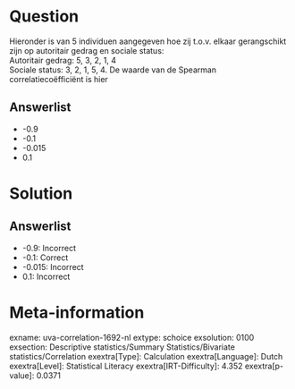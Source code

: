 Question
========

Hieronder is van 5 individuen aangegeven hoe zij t.o.v. elkaar
gerangschikt zijn op autoritair gedrag en sociale status:\
Autoritair gedrag: 5, 3, 2, 1, 4\
Sociale status: 3, 2, 1, 5, 4. De waarde van de Spearman
correlatiecoëfficiënt is hier

Answerlist
----------

* -0.9
* -0.1
* -0.015
* 0.1

Solution
========

Answerlist
----------

* -0.9: Incorrect
* -0.1: Correct
* -0.015: Incorrect
* 0.1: Incorrect

Meta-information
================
exname: uva-correlation-1692-nl
extype: schoice
exsolution: 0100
exsection: Descriptive statistics/Summary Statistics/Bivariate statistics/Correlation
exextra[Type]: Calculation
exextra[Language]: Dutch
exextra[Level]: Statistical Literacy
exextra[IRT-Difficulty]: 4.352
exextra[p-value]: 0.0371
